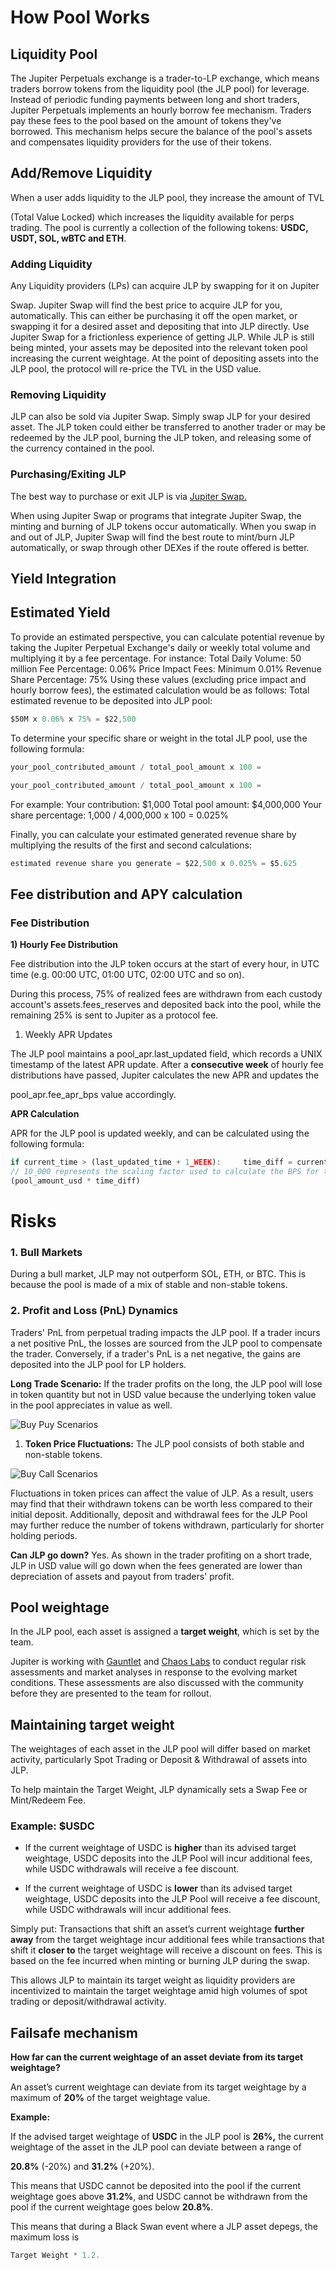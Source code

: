 #  How Pool Works
## Liquidity Pool

The Jupiter Perpetuals exchange is a trader-to-LP exchange, which means traders borrow tokens from the liquidity pool (the JLP pool) for leverage.
Instead of periodic funding payments between long and short traders, Jupiter Perpetuals implements an hourly borrow fee mechanism.
Traders pay these fees to the pool based on the amount of tokens they've borrowed. This mechanism helps secure the balance of the pool's assets and compensates liquidity providers for the use of their tokens.

## Add/Remove Liquidity

When a user adds liquidity to the JLP pool, they increase the amount of TVL

(Total Value Locked) which increases the liquidity available for perps trading. The pool is currently a collection of the following tokens: **USDC, USDT, SOL, wBTC and ETH**.

### Adding Liquidity

Any Liquidity providers (LPs) can acquire JLP by swapping for it on Jupiter

Swap. Jupiter Swap will find the best price to acquire JLP for you, automatically. This can either be purchasing it off the open market, or swapping it for a desired asset and depositing that into JLP directly. Use Jupiter Swap for a frictionless experience of getting JLP. While JLP is still being minted, your assets may be deposited into the relevant token pool increasing the current weightage. At the point of depositing assets into the JLP pool, the protocol will re-price the TVL in the USD value.

### Removing Liquidity

JLP can also be sold via Jupiter Swap. Simply swap JLP for your desired asset. The JLP token could either be transferred to another trader or may be redeemed by the JLP pool, burning the JLP token, and releasing some of the currency contained in the pool.

### Purchasing/Exiting JLP

The best way to purchase or exit JLP is via [Jupiter Swap.](https://web.archive.org/web/20250310172707/https:/jup.ag/swap/USDC-JLP)

When using Jupiter Swap or programs that integrate Jupiter Swap, the minting and burning of JLP tokens occur automatically. When you swap in and out of JLP, Jupiter Swap will find the best route to mint/burn JLP automatically, or swap through other DEXes if the route offered is better.

## Yield Integration
## Estimated Yield
To provide an estimated perspective, you can calculate potential revenue by taking the Jupiter Perpetual Exchange's daily or weekly total volume and multiplying it by a fee percentage. For instance:
Total Daily Volume: 50 million Fee Percentage: 0.06%
Price Impact Fees: Minimum 0.01% Revenue Share Percentage: 75%
Using these values (excluding price impact and hourly borrow fees), the estimated calculation would be as follows:
Total estimated revenue to be deposited into JLP pool:

```jsx
$50M x 0.06% x 75% = $22,500

```

To determine your specific share or weight in the total JLP pool, use the following formula:

```jsx
your_pool_contributed_amount / total_pool_amount x 100 =
```

```jsx
your_pool_contributed_amount / total_pool_amount x 100 =
```

For example:
Your contribution: $1,000
Total pool amount: $4,000,000
Your share percentage: 1,000 / 4,000,000 x 100 = 0.025%

Finally, you can calculate your estimated generated revenue share by multiplying the results of the first and second calculations:

```jsx
estimated revenue share you generate = $22,500 x 0.025% = $5.625
```
## Fee distribution and APY calculation
### Fee Distribution

**1) Hourly Fee Distribution**

Fee distribution into the JLP token occurs at the start of every hour, in UTC time (e.g. 00:00 UTC, 01:00 UTC, 02:00 UTC and so on).

During this process, 75% of realized fees are withdrawn from each custody account's assets.fees_reserves and deposited back into the pool, while the remaining 25% is sent to Jupiter as a protocol fee.

1. Weekly APR Updates

The JLP pool maintains a pool_apr.last_updated field, which records a UNIX timestamp of the latest APR update. After a **consecutive week** of hourly fee distributions have passed, Jupiter calculates the new APR and updates the

pool_apr.fee_apr_bps value accordingly.

**APR Calculation**

APR for the JLP pool is updated weekly, and can be calculated using the following formula:

```jsx
if current_time > (last_updated_time + 1_WEEK):     time_diff = current_time - last_updated_time
// 10_000 represents the scaling factor used to calculate the BPS for the pool's APR     apr_bps = (realized_fee_usd * YEAR_IN_SECONDS * 10_000) /
(pool_amount_usd * time_diff)
```
# Risks
### 1. Bull Markets

During a bull market, JLP may not outperform SOL, ETH, or BTC. This is because the pool is made of a mix of stable and non-stable tokens.

### 2. Profit and Loss (PnL) Dynamics

Traders' PnL from perpetual trading impacts the JLP pool. If a trader incurs a net positive PnL, the losses are sourced from the JLP pool to compensate the trader. Conversely, if a trader's PnL is a net negative, the gains are deposited into the JLP pool for LP holders.

**Long Trade Scenario:** If the trader profits on the long, the JLP pool will lose in token quantity but not in USD value because the underlying token value in the pool appreciates in value as well.

![Buy Puy Scenarios](/buy-put.jpg)

1. **Token Price Fluctuations:** The JLP pool consists of both stable and non-stable tokens. 

![Buy Call Scenarios](/buy-call.jpg)

Fluctuations in token prices can affect the value of JLP. As a result, users may find that their withdrawn tokens can be worth less compared to their initial deposit. Additionally, deposit and withdrawal fees for the JLP Pool may further reduce the number of tokens withdrawn, particularly for shorter holding periods.

**Can JLP go down?** Yes. As shown in the trader profiting on a short trade, JLP in USD value will go down when the fees generated are lower than depreciation of assets and payout from traders' profit.

## Pool weightage

In the JLP pool, each asset is assigned a **target weight**, which is set by the team.

Jupiter is working with [Gauntlet](https://web.archive.org/web/20250310172707/https:/www.gauntlet.xyz/) and [Chaos Labs](https://web.archive.org/web/20250310172707/https:/chaoslabs.xyz/) to conduct regular risk assessments and market analyses in response to the evolving market conditions. These assessments are also discussed with the community before they are presented to the team for rollout.

## Maintaining target weight

The weightages of each asset in the JLP pool will differ based on market activity, particularly Spot Trading or Deposit & Withdrawal of assets into JLP.

To help maintain the Target Weight, JLP dynamically sets a Swap Fee or Mint/Redeem Fee.

### Example: $USDC

- If the current weightage of USDC is **higher** than its advised target weightage, USDC deposits into the JLP Pool will incur additional fees, while USDC withdrawals will receive a fee discount.

- If the current weightage of USDC is **lower** than its advised target weightage, USDC deposits into the JLP Pool will receive a fee discount, while USDC withdrawals will incur additional fees.

Simply put: Transactions that shift an assetʼs current weightage **further away** from the target weightage incur additional fees while transactions that shift it **closer to** the target weightage will receive a discount on fees. This is based on the fee incurred when minting or burning JLP during the swap.

This allows JLP to maintain its target weight as liquidity providers are incentivized to maintain the target weightage amid high volumes of spot trading or deposit/withdrawal activity.

## Failsafe mechanism

**How far can the current weightage of an asset deviate from its target weightage?**

An assetʼs current weightage can deviate from its target weightage by a maximum of **20%** of the target weightage value.

**Example:**

If the advised target weightage of **USDC** in the JLP pool is **26%,** the current weightage of the asset in the JLP pool can deviate between a range of

**20.8%** (-20%) and **31.2%** (+20%).

This means that USDC cannot be deposited into the pool if the current weightage goes above **31.2%**, and USDC cannot be withdrawn from the pool if the current weightage goes below **20.8%**.

This means that during a Black Swan event where a JLP asset depegs, the maximum loss is 

```jsx
Target Weight * 1.2.
```
